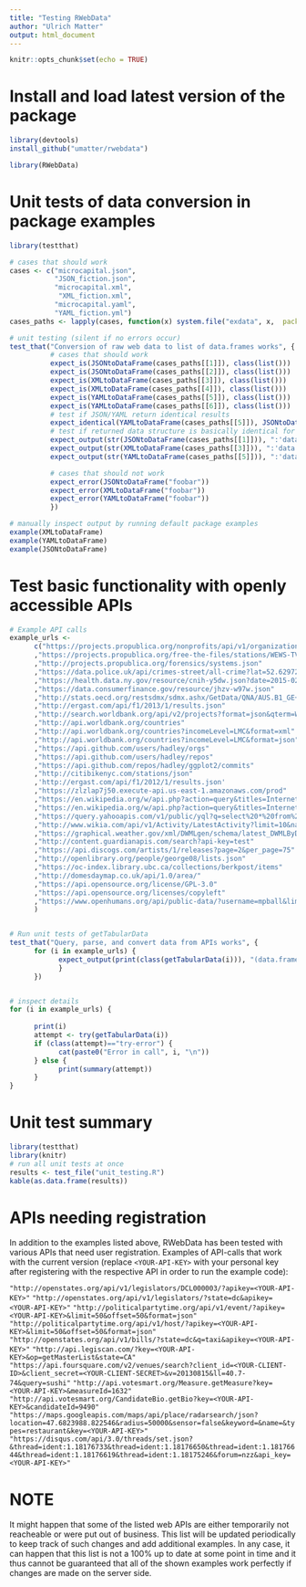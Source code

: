 ```yaml
---
title: "Testing RWebData"
author: "Ulrich Matter"
output: html_document
---
```


```r
knitr::opts_chunk$set(echo = TRUE)
```


Install and load latest version of the package
========================================================

```r
library(devtools)
install_github("umatter/rwebdata")
```
```r
library(RWebData)
```



Unit tests of data conversion in package examples
========================================================

```r

library(testthat)

# cases that should work
cases <- c("microcapital.json",
           "JSON_fiction.json", 
           "microcapital.xml",
            "XML_fiction.xml", 
           "microcapital.yaml", 
           "YAML_fiction.yml")
cases_paths <- lapply(cases, function(x) system.file("exdata", x,  package= "RWebData"))

# unit testing (silent if no errors occur)
test_that("Conversion of raw web data to list of data.frames works", {
          # cases that should work
          expect_is(JSONtoDataFrame(cases_paths[[1]]), class(list()))
          expect_is(JSONtoDataFrame(cases_paths[[2]]), class(list()))
          expect_is(XMLtoDataFrame(cases_paths[[3]]), class(list()))
          expect_is(XMLtoDataFrame(cases_paths[[4]]), class(list()))
          expect_is(YAMLtoDataFrame(cases_paths[[5]]), class(list()))
          expect_is(YAMLtoDataFrame(cases_paths[[6]]), class(list()))
          # test if JSON/YAML return identical results
          expect_identical(YAMLtoDataFrame(cases_paths[[5]]), JSONtoDataFrame(cases_paths[[1]]))
          # test if returned data structure is basically identical for all three raw formats
          expect_output(str(JSONtoDataFrame(cases_paths[[1]])), ":'data.frame':	1 obs. of  2 variables:")
          expect_output(str(XMLtoDataFrame(cases_paths[[3]])), ":'data.frame':	1 obs. of  2 variables:")
          expect_output(str(YAMLtoDataFrame(cases_paths[[5]])), ":'data.frame':	1 obs. of  2 variables:")

          # cases that should not work
          expect_error(JSONtoDataFrame("foobar"))
          expect_error(XMLtoDataFrame("foobar"))
          expect_error(YAMLtoDataFrame("foobar"))
          })

# manually inspect output by running default package examples
example(XMLtoDataFrame)
example(YAMLtoDataFrame)
example(JSONtoDataFrame)

```


Test basic functionality with openly accessible APIs
========================================================
```r

# Example API calls
example_urls <- 
      c("https://projects.propublica.org/nonprofits/api/v1/organizations/142007220.json"
      ,"https://projects.propublica.org/free-the-files/stations/WEWS-TV.json"
      ,"http://projects.propublica.org/forensics/systems.json"
      ,"https://data.police.uk/api/crimes-street/all-crime?lat=52.629729&lng=-1.131592&date=2017-01"
      ,"https://health.data.ny.gov/resource/cnih-y5dw.json?date=2015-02-11T00%3A00%3A00"
      ,"https://data.consumerfinance.gov/resource/jhzv-w97w.json"
      ,"http://stats.oecd.org/restsdmx/sdmx.ashx/GetData/QNA/AUS.B1_GE+P31S14_S15+P3S13+P51+P52_P53+B11+P6+P7.GYSA+GPSA+CTQRGPSA.A/all?startTime=2016&endTime=2017"
      ,"http://ergast.com/api/f1/2013/1/results.json"
      ,"http://search.worldbank.org/api/v2/projects?format=json&qterm=Water&source=IBRD&srt=score&order=desc&kw=N"
      ,"http://api.worldbank.org/countries"
      ,"http://api.worldbank.org/countries?incomeLevel=LMC&format=xml"
      ,"http://api.worldbank.org/countries?incomeLevel=LMC&format=json"
      ,"https://api.github.com/users/hadley/orgs"
      ,"https://api.github.com/users/hadley/repos"
      ,"https://api.github.com/repos/hadley/ggplot2/commits"
      ,"http://citibikenyc.com/stations/json"
      ,'http://ergast.com/api/f1/2012/1/results.json'
      ,"https://zlzlap7j50.execute-api.us-east-1.amazonaws.com/prod"
      ,"https://en.wikipedia.org/w/api.php?action=query&titles=Internet|Switzerland&prop=revisions&format=json"
      ,"https://en.wikipedia.org/w/api.php?action=query&titles=Internet|Switzerland&prop=info&format=xml"
      ,"https://query.yahooapis.com/v1/public/yql?q=select%20*%20from%20weather.forecast%20where%20woeid%20in%20(select%20woeid%20from%20geo.places(1)%20where%20text%3D%22nome%2C%20ak%22)&format=json&env=store%3A%2F%2Fdatatables.org%2Falltableswithkeys"
      ,"http://www.wikia.com/api/v1/Activity/LatestActivity?limit=10&namespaces=0&allowDuplicates=true"
      ,"https://graphical.weather.gov/xml/DWMLgen/schema/latest_DWMLByDay24hr.txt"
      ,"http://content.guardianapis.com/search?api-key=test"
      ,"https://api.discogs.com/artists/1/releases?page=2&per_page=75"
      ,"http://openlibrary.org/people/george08/lists.json"
      ,"https://oc-index.library.ubc.ca/collections/berkpost/items"
      ,"http://domesdaymap.co.uk/api/1.0/area/"
      ,"https://api.opensource.org/license/GPL-3.0"
      ,"https://api.opensource.org/licenses/copyleft"
      ,"https://www.openhumans.org/api/public-data/?username=mpball&limit=5"
      )


# Run unit tests of getTabularData
test_that("Query, parse, and convert data from APIs works", {
      for (i in example_urls) {
            expect_output(print(class(getTabularData(i))), "(data.frame|list)", info = TRUE)
            }
      })


# inspect details
for (i in example_urls) {
      
      print(i)
      attempt <- try(getTabularData(i))
      if (class(attempt)=="try-error") {
            cat(paste0("Error in call", i, "\n"))
      } else {
            print(summary(attempt))
      }
}
```


Unit test summary
===================

```r
library(testthat)
library(knitr)
# run all unit tests at once
results <- test_file("unit_testing.R")
kable(as.data.frame(results))
```


APIs needing registration
========================================================
In addition to the examples listed above, RWebData has been tested with various APIs that need user registration. Examples of API-calls that work with the current version (replace `<YOUR-API-KEY>` with your personal key after registering with the respective API in order to run the example code):


`"http://openstates.org/api/v1/legislators/DCL000003/?apikey=<YOUR-API-KEY>"`
`"http://openstates.org/api/v1/legislators/?state=dc&apikey=<YOUR-API-KEY>"`
`"http://politicalpartytime.org/api/v1/event/?apikey=<YOUR-API-KEY>&limit=50&offset=50&format=json"`
`"http://politicalpartytime.org/api/v1/host/?apikey=<YOUR-API-KEY>&limit=50&offset=50&format=json"`
`"http://openstates.org/api/v1/bills/?state=dc&q=taxi&apikey=<YOUR-API-KEY>"`
`"http://api.legiscan.com/?key=<YOUR-API-KEY>&op=getMasterList&state=CA"`
`"https://api.foursquare.com/v2/venues/search?client_id=<YOUR-CLIENT-ID>&client_secret=<YOUR-CLIENT-SECRET>&v=20130815&ll=40.7-74&query=sushi"`
`"http://api.votesmart.org/Measure.getMeasure?key=<YOUR-API-KEY>&measureId=1632"`
`"http://api.votesmart.org/CandidateBio.getBio?key=<YOUR-API-KEY>&candidateId=9490"`
`"https://maps.googleapis.com/maps/api/place/radarsearch/json?location=47.6823988.822546&radius=50000&sensor=false&keyword=&name=&types=restaurant&key=<YOUR-API-KEY>"`
`"https://disqus.com/api/3.0/threads/set.json?&thread=ident:1.18176733&thread=ident:1.18176650&thread=ident:1.18176644&thread=ident:1.18176619&thread=ident:1.18175246&forum=nzz&api_key=<YOUR-API-KEY>"`


NOTE
=====
It might happen that some of the listed web APIs are either temporarily not reacheable or were put out of business. This list will be updated periodically to keep track of such changes and add additional examples. In any case, it can happen that this list is not a 100% up to date at some point in time and it thus cannot be guaranteed that all of the shown examples work perfectly if changes are made on the server side. 

